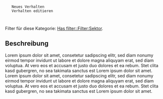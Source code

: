 <PageSchema>
  <semanticforms_Form name="Verhalten">
    <CreateTitle>Neues Verhalten</CreateTitle>
    <EditTitle>Verhalten editieren</EditTitle>
  </semanticforms_Form>
  <Template name="Verhalten" format="standard">
    <Field name="Hat Thema">
      <Label>Hat Thema</Label>
      <semanticmediawiki_Property name="">
        <Type>Page</Type>
      </semanticmediawiki_Property>
      <semanticforms_FormInput>
        <InputType>dropdown</InputType>
        <Parameter name="values from category">Themen</Parameter>
        <Parameter name="size">50</Parameter>
        <Parameter name="mandatory"/>
      </semanticforms_FormInput>
    </Field>
    <Field name="Hat Ursache" list="list">
      <Label>Ursachen</Label>
      <semanticmediawiki_Property name="">
        <Type>Page</Type>
      </semanticmediawiki_Property>
      <semanticforms_FormInput>
        <InputType>two listboxes</InputType>
        <Parameter name="values from category">Ursachen</Parameter>
      </semanticforms_FormInput>
    </Field>
    <Field name="Hat Sektor" list="list">
      <Label>Sektoren</Label>
      <semanticmediawiki_Property name="">
        <Type>Page</Type>
      </semanticmediawiki_Property>
      <semanticforms_FormInput>
        <InputType>two listboxes</InputType>
        <Parameter name="values from category">Sektoren</Parameter>
      </semanticforms_FormInput>
    </Field>
  </Template>
</PageSchema>

Filter für diese Kategorie: [[Has filter::Filter:Sektor]].

== Beschreibung ==
Lorem ipsum dolor sit amet, consetetur sadipscing elitr, sed diam nonumy eirmod tempor invidunt ut labore et dolore magna aliquyam erat, sed diam voluptua. At vero eos et accusam et justo duo dolores et ea rebum. Stet clita kasd gubergren, no sea takimata sanctus est Lorem ipsum dolor sit amet. Lorem ipsum dolor sit amet, consetetur sadipscing elitr, sed diam nonumy eirmod tempor invidunt ut labore et dolore magna aliquyam erat, sed diam voluptua. At vero eos et accusam et justo duo dolores et ea rebum. Stet clita kasd gubergren, no sea takimata sanctus est Lorem ipsum dolor sit amet.